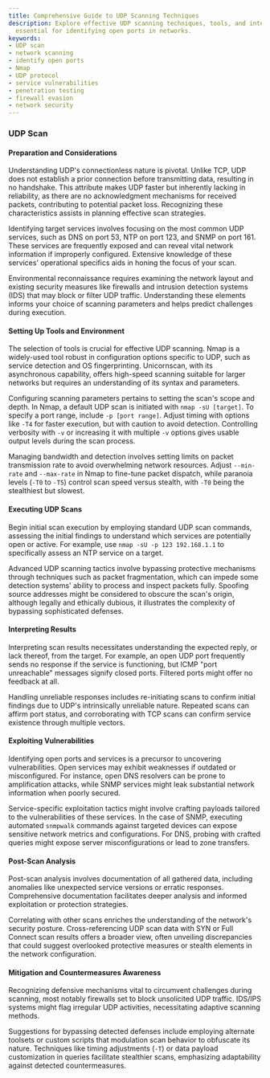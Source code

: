```yaml
---
title: Comprehensive Guide to UDP Scanning Techniques
description: Explore effective UDP scanning techniques, tools, and interpretations
  essential for identifying open ports in networks.
keywords:
- UDP scan
- network scanning
- identify open ports
- Nmap
- UDP protocol
- service vulnerabilities
- penetration testing
- firewall evasion
- network security
---
```


### UDP Scan

#### Preparation and Considerations

Understanding UDP's connectionless nature is pivotal. Unlike TCP, UDP does not establish a prior connection before transmitting data, resulting in no handshake. This attribute makes UDP faster but inherently lacking in reliability, as there are no acknowledgment mechanisms for received packets, contributing to potential packet loss. Recognizing these characteristics assists in planning effective scan strategies.

Identifying target services involves focusing on the most common UDP services, such as DNS on port 53, NTP on port 123, and SNMP on port 161. These services are frequently exposed and can reveal vital network information if improperly configured. Extensive knowledge of these services' operational specifics aids in honing the focus of your scan.

Environmental reconnaissance requires examining the network layout and existing security measures like firewalls and intrusion detection systems (IDS) that may block or filter UDP traffic. Understanding these elements informs your choice of scanning parameters and helps predict challenges during execution.

#### Setting Up Tools and Environment

The selection of tools is crucial for effective UDP scanning. Nmap is a widely-used tool robust in configuration options specific to UDP, such as service detection and OS fingerprinting. Unicornscan, with its asynchronous capability, offers high-speed scanning suitable for larger networks but requires an understanding of its syntax and parameters.

Configuring scanning parameters pertains to setting the scan's scope and depth. In Nmap, a default UDP scan is initiated with `nmap -sU [target]`. To specify a port range, include `-p [port range]`. Adjust timing with options like `-T4` for faster execution, but with caution to avoid detection. Controlling verbosity with `-v` or increasing it with multiple `-v` options gives usable output levels during the scan process.

Managing bandwidth and detection involves setting limits on packet transmission rate to avoid overwhelming network resources. Adjust `--min-rate` and `--max-rate` in Nmap to fine-tune packet dispatch, while paranoia levels (`-T0` to `-T5`) control scan speed versus stealth, with `-T0` being the stealthiest but slowest.

#### Executing UDP Scans

Begin initial scan execution by employing standard UDP scan commands, assessing the initial findings to understand which services are potentially open or active. For example, use `nmap -sU -p 123 192.168.1.1` to specifically assess an NTP service on a target.

Advanced UDP scanning tactics involve bypassing protective mechanisms through techniques such as packet fragmentation, which can impede some detection systems' ability to process and inspect packets fully. Spoofing source addresses might be considered to obscure the scan's origin, although legally and ethically dubious, it illustrates the complexity of bypassing sophisticated defenses.

#### Interpreting Results

Interpreting scan results necessitates understanding the expected reply, or lack thereof, from the target. For example, an open UDP port frequently sends no response if the service is functioning, but ICMP "port unreachable" messages signify closed ports. Filtered ports might offer no feedback at all.

Handling unreliable responses includes re-initiating scans to confirm initial findings due to UDP's intrinsically unreliable nature. Repeated scans can affirm port status, and corroborating with TCP scans can confirm service existence through multiple vectors.

#### Exploiting Vulnerabilities

Identifying open ports and services is a precursor to uncovering vulnerabilities. Open services may exhibit weaknesses if outdated or misconfigured. For instance, open DNS resolvers can be prone to amplification attacks, while SNMP services might leak substantial network information when poorly secured.

Service-specific exploitation tactics might involve crafting payloads tailored to the vulnerabilities of these services. In the case of SNMP, executing automated `snmpwalk` commands against targeted devices can expose sensitive network metrics and configurations. For DNS, probing with crafted queries might expose server misconfigurations or lead to zone transfers.

#### Post-Scan Analysis

Post-scan analysis involves documentation of all gathered data, including anomalies like unexpected service versions or erratic responses. Comprehensive documentation facilitates deeper analysis and informed exploitation or protection strategies.

Correlating with other scans enriches the understanding of the network's security posture. Cross-referencing UDP scan data with SYN or Full Connect scan results offers a broader view, often unveiling discrepancies that could suggest overlooked protective measures or stealth elements in the network configuration.

#### Mitigation and Countermeasures Awareness

Recognizing defensive mechanisms vital to circumvent challenges during scanning, most notably firewalls set to block unsolicited UDP traffic. IDS/IPS systems might flag irregular UDP activities, necessitating adaptive scanning methods.

Suggestions for bypassing detected defenses include employing alternate toolsets or custom scripts that modulation scan behavior to obfuscate its nature. Techniques like timing adjustments (`-T`) or data payload customization in queries facilitate stealthier scans, emphasizing adaptability against detected countermeasures.